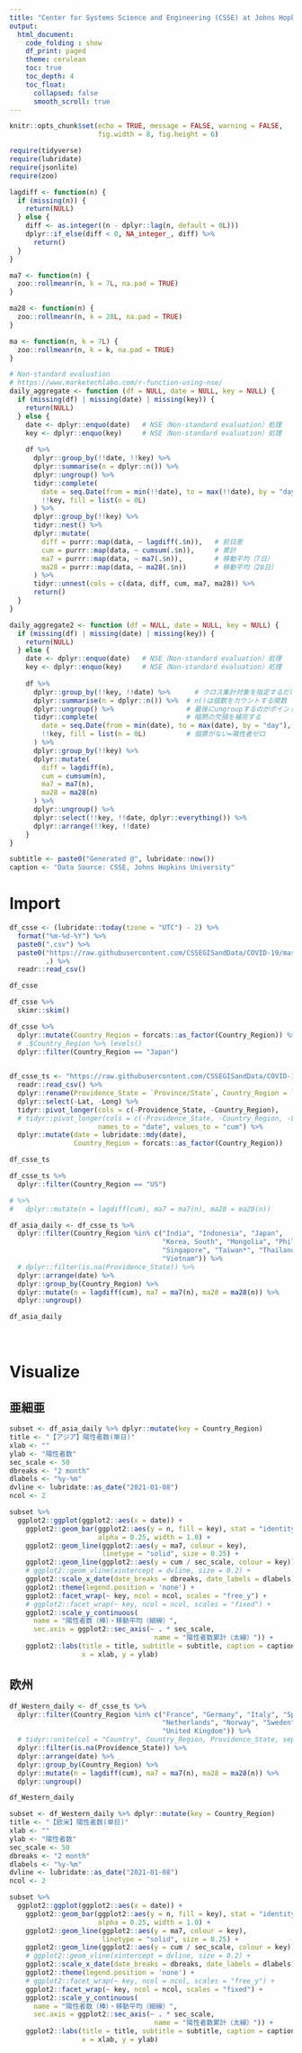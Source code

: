 ```yaml
---
title: "Center for Systems Science and Engineering (CSSE) at Johns Hopkins University"
output:
  html_document:
    code_folding : show
    df_print: paged
    theme: cerulean
    toc: true
    toc_depth: 4
    toc_float:
      collapsed: false
      smooth_scroll: true
---
```


```r
knitr::opts_chunk$set(echo = TRUE, message = FALSE, warning = FALSE,
                      fig.width = 8, fig.height = 6)

require(tidyverse)
require(lubridate)
require(jsonlite)
require(zoo)

lagdiff <- function(n) {
  if (missing(n)) {
    return(NULL)
  } else {
    diff <- as.integer((n - dplyr::lag(n, default = 0L)))
    dplyr::if_else(diff < 0, NA_integer_, diff) %>% 
      return()
  }
}

ma7 <- function(n) {
  zoo::rollmeanr(n, k = 7L, na.pad = TRUE)
}

ma28 <- function(n) {
  zoo::rollmeanr(n, k = 28L, na.pad = TRUE)
}

ma <- function(n, k = 7L) {
  zoo::rollmeanr(n, k = k, na.pad = TRUE)
}

# Non-standard evaluation
# https://www.marketechlabo.com/r-function-using-nse/
daily_aggregate <- function (df = NULL, date = NULL, key = NULL) {
  if (missing(df) | missing(date) | missing(key)) {
    return(NULL)
  } else {
    date <- dplyr::enquo(date)   # NSE（Non-standard evaluation）処理
    key <- dplyr::enquo(key)     # NSE（Non-standard evaluation）処理
  
    df %>% 
      dplyr::group_by(!!date, !!key) %>% 
      dplyr::summarise(n = dplyr::n()) %>% 
      dplyr::ungroup() %>% 
      tidyr::complete(
        date = seq.Date(from = min(!!date), to = max(!!date), by = "day"),
        !!key, fill = list(n = 0L)
      ) %>% 
      dplyr::group_by(!!key) %>% 
      tidyr::nest() %>%
      dplyr::mutate(
        diff = purrr::map(data, ~ lagdiff(.$n)),   # 前日差
        cum = purrr::map(data, ~ cumsum(.$n)),     # 累計
        ma7 = purrr::map(data, ~ ma7(.$n)),        # 移動平均（7日）
        ma28 = purrr::map(data, ~ ma28(.$n))       # 移動平均（28日）
      ) %>% 
      tidyr::unnest(cols = c(data, diff, cum, ma7, ma28)) %>% 
      return()
  }
}

daily_aggregate2 <- function (df = NULL, date = NULL, key = NULL) {
  if (missing(df) | missing(date) | missing(key)) {
    return(NULL)
  } else {
    date <- dplyr::enquo(date)   # NSE（Non-standard evaluation）処理
    key <- dplyr::enquo(key)     # NSE（Non-standard evaluation）処理
    
    df %>% 
      dplyr::group_by(!!key, !!date) %>%      # クロス集計対象を指定するだけ
      dplyr::summarise(n = dplyr::n()) %>%  # n()は個数をカウントする関数
      dplyr::ungroup() %>%                  # 最後にungroupするのがポイント
      tidyr::complete(                      # 暗黙の欠損を補完する
        date = seq.Date(from = min(date), to = max(date), by = "day"),
        !!key, fill = list(n = 0L)          # 個票がない=陽性者ゼロ
      ) %>% 
      dplyr::group_by(!!key) %>% 
      dplyr::mutate(
        diff = lagdiff(n),
        cum = cumsum(n),
        ma7 = ma7(n),
        ma28 = ma28(n)
      ) %>% 
      dplyr::ungroup() %>% 
      dplyr::select(!!key, !!date, dplyr::everything()) %>% 
      dplyr::arrange(!!key, !!date)
    }
}

subtitle <- paste0("Generated @", lubridate::now())
caption <- "Data Source: CSSE, Johns Hopkins University"
```

# Import
```r
df_csse <- (lubridate::today(tzone = "UTC") - 2) %>% 
  format("%m-%d-%Y") %>% 
  paste0(".csv") %>% 
  paste0("https://raw.githubusercontent.com/CSSEGISandData/COVID-19/master/csse_covid_19_data/csse_covid_19_daily_reports/",
         .) %>% 
  readr::read_csv()

df_csse

df_csse %>% 
  skimr::skim()
```


```r
df_csse %>% 
  dplyr::mutate(Country_Region = forcats::as_factor(Country_Region)) %>%
  # .$Country_Region %>% levels()
  dplyr::filter(Country_Region == "Japan")
  
```



```r
df_csse_ts <- "https://raw.githubusercontent.com/CSSEGISandData/COVID-19/master/csse_covid_19_data/csse_covid_19_time_series/time_series_covid19_confirmed_global.csv" %>% 
  readr::read_csv() %>% 
  dplyr::rename(Providence_State = `Province/State`, Country_Region = `Country/Region`) %>% 
  dplyr::select(-Lat, -Long) %>%
  tidyr::pivot_longer(cols = c(-Providence_State, -Country_Region),
  # tidyr::pivot_longer(cols = c(-Providence_State, -Country_Region, -Lat, -Long),
                      names_to = "date", values_to = "cum") %>% 
  dplyr::mutate(date = lubridate::mdy(date),
                Country_Region = forcats::as_factor(Country_Region))

df_csse_ts
```


```r
df_csse_ts %>% 
  dplyr::filter(Country_Region == "US") 

# %>% 
#   dplyr::mutate(n = lagdiff(cum), ma7 = ma7(n), ma28 = ma28(n))
```


```r
df_asia_daily <- df_csse_ts %>% 
  dplyr::filter(Country_Region %in% c("India", "Indonesia", "Japan",
                                      "Korea, South", "Mongolia", "Philippines",
                                      "Singapore", "Taiwan*", "Thailand",
                                      "Vietnam")) %>% 
  # dplyr::filter(is.na(Providence_State)) %>% 
  dplyr::arrange(date) %>% 
  dplyr::group_by(Country_Region) %>% 
  dplyr::mutate(n = lagdiff(cum), ma7 = ma7(n), ma28 = ma28(n)) %>% 
  dplyr::ungroup()

df_asia_daily
```


　  

# Visualize

## 亜細亜
```r
subset <- df_asia_daily %>% dplyr::mutate(key = Country_Region)
title <- "【アジア】陽性者数(単日)"
xlab <- ""
ylab <- "陽性者数"
sec_scale <- 50
dbreaks <- "2 month"
dlabels <- "%y-%m"
dvline <- lubridate::as_date("2021-01-08")
ncol <- 2

subset %>% 
  ggplot2::ggplot(ggplot2::aes(x = date)) + 
    ggplot2::geom_bar(ggplot2::aes(y = n, fill = key), stat = "identity",
                      alpha = 0.25, width = 1.0) + 
    ggplot2::geom_line(ggplot2::aes(y = ma7, colour = key),
                       linetype = "solid", size = 0.25) +
    ggplot2::geom_line(ggplot2::aes(y = cum / sec_scale, colour = key)) +
    # ggplot2::geom_vline(xintercept = dvline, size = 0.2) + 
    ggplot2::scale_x_date(date_breaks = dbreaks, date_labels = dlabels) + 
    ggplot2::theme(legend.position = 'none') + 
    ggplot2::facet_wrap(~ key, ncol = ncol, scales = "free_y") +
    # ggplot2::facet_wrap(~ key, ncol = ncol, scales = "fixed") + 
    ggplot2::scale_y_continuous(
      name = "陽性者数（棒）・移動平均（細線）",
      sec.axis = ggplot2::sec_axis(~ . * sec_scale,
                                    name = "陽性者数累計（太線）")) +
    ggplot2::labs(title = title, subtitle = subtitle, caption = caption,
                  x = xlab, y = ylab)
```


## 欧州
```r
df_Western_daily <- df_csse_ts %>% 
  dplyr::filter(Country_Region %in% c("France", "Germany", "Italy", "Spain",
                                      "Netherlands", "Norway", "Sweden", 
                                      "United Kingdom")) %>% 
  # tidyr::unite(col = "Country", Country_Region, Providence_State, sep = ", ") %>% 
  dplyr::filter(is.na(Providence_State)) %>% 
  dplyr::arrange(date) %>% 
  dplyr::group_by(Country_Region) %>% 
  dplyr::mutate(n = lagdiff(cum), ma7 = ma7(n), ma28 = ma28(n)) %>% 
  dplyr::ungroup()

df_Western_daily
```

```r
subset <- df_Western_daily %>% dplyr::mutate(key = Country_Region)
title <- "【欧米】陽性者数(単日)"
xlab <- ""
ylab <- "陽性者数"
sec_scale <- 50
dbreaks <- "2 month"
dlabels <- "%y-%m"
dvline <- lubridate::as_date("2021-01-08")
ncol <- 2

subset %>% 
  ggplot2::ggplot(ggplot2::aes(x = date)) + 
    ggplot2::geom_bar(ggplot2::aes(y = n, fill = key), stat = "identity",
                      alpha = 0.25, width = 1.0) + 
    ggplot2::geom_line(ggplot2::aes(y = ma7, colour = key),
                       linetype = "solid", size = 0.25) +
    ggplot2::geom_line(ggplot2::aes(y = cum / sec_scale, colour = key)) +
    # ggplot2::geom_vline(xintercept = dvline, size = 0.2) + 
    ggplot2::scale_x_date(date_breaks = dbreaks, date_labels = dlabels) + 
    ggplot2::theme(legend.position = 'none') + 
    # ggplot2::facet_wrap(~ key, ncol = ncol, scales = "free_y") +
    ggplot2::facet_wrap(~ key, ncol = ncol, scales = "fixed") +
    ggplot2::scale_y_continuous(
      name = "陽性者数（棒）・移動平均（細線）",
      sec.axis = ggplot2::sec_axis(~ . * sec_scale,
                                    name = "陽性者数累計（太線）")) +
    ggplot2::labs(title = title, subtitle = subtitle, caption = caption,
                  x = xlab, y = ylab)
```


